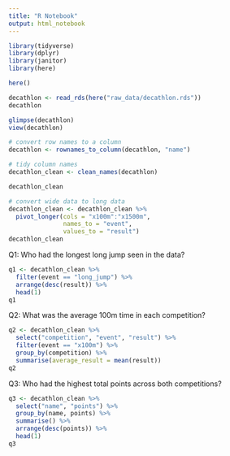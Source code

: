 ```yaml
---
title: "R Notebook"
output: html_notebook
---
```


```r
library(tidyverse)
library(dplyr)
library(janitor)
library(here)
```

```r
here()
```


```r
decathlon <- read_rds(here("raw_data/decathlon.rds"))
decathlon
```

```r
glimpse(decathlon)
view(decathlon)
```

```r
# convert row names to a column
decathlon <- rownames_to_column(decathlon, "name")
```


```r
# tidy column names
decathlon_clean <- clean_names(decathlon)

decathlon_clean
```

```r
# convert wide data to long data
decathlon_clean <- decathlon_clean %>%
  pivot_longer(cols = "x100m":"x1500m",
               names_to = "event",
               values_to = "result")
decathlon_clean
```
Q1: Who had the longest long jump seen in the data?

```r
q1 <- decathlon_clean %>%
  filter(event == "long_jump") %>%
  arrange(desc(result)) %>%
  head(1)
q1
```

Q2: What was the average 100m time in each competition?

```r
q2 <- decathlon_clean %>%
  select("competition", "event", "result") %>%
  filter(event == "x100m") %>%
  group_by(competition) %>%
  summarise(average_result = mean(result))
q2
```

Q3: Who had the highest total points across both competitions?

```r
q3 <- decathlon_clean %>%
  select("name", "points") %>%
  group_by(name, points) %>%
  summarise() %>%
  arrange(desc(points)) %>%
  head(1)
q3
```

